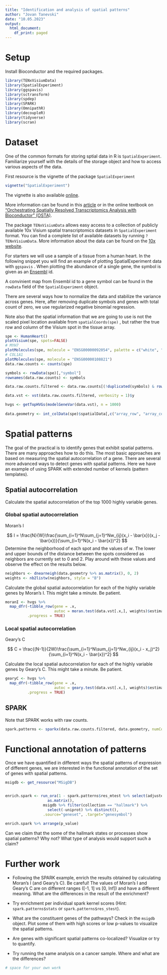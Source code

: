 ```yaml
---
title: "Identification and analysis of spatial patterns"
author: "Jovan Tanevski"
date: "10.05.2023"
output:
  html_document:
    df_print: paged
---
```


# Setup

Install Bioconductor and the required packages.

```r
library(TENxVisiumData)
library(SpatialExperiment)
library(ggspavis)
library(sctransform)
library(spdep)
library(SPARK)
library(OmnipathR)
library(decoupleR)
library(tidyverse)
library(scran)
```

# Dataset

One of the common formats for storing sptial data in R is `SpatialExperiment`. Familiarize yourself with the details of the storage object and how to access various aspects of the data.

First resource is the vignette of the package `SpatialExperiment`

```r
vignette("SpatialExperiment")
```

The vignette is also available [online](https://bioconductor.org/packages/release/bioc/vignettes/SpatialExperiment/inst/doc/SpatialExperiment.html).

More information can be found in this [article](https://academic.oup.com/bioinformatics/article/38/11/3128/6575443) or in the online textbook on ["Orchestrating Spatially Resolved Transcriptomics Analysis with Bioconductor" (OSTA)](https://lmweber.org/OSTA-book/).

The package `TENxVisiumData` allows easy access to a collection of publicly available 10x Visium spatial transcriptomics datasets in `SpatialExperiment` format. You can find a complete list of available datasets by running `?TENxVisiumData`. More information about the data can be found on the [10x website](https://www.10xgenomics.com/resources/datasets).

For starters we will use a sample of a tissue from a human heart. In the following snippet you will find an example of plotting SpatialExperiment data with `ggspavis` . When plotting the abundance of a single gene, the symbol is given as an [Ensembl](www.ensembl.org) id.

A convinient map from Ensembl id to a gene symbol can be found in the `rowData` field of the `SpatialExperiment` object.

There are several ways how to normalize the data and stabilize the variance across genes. Here, after removing duplicate symbols and genes with total count of zero, we use regularized negative binomial regression.

Note also that the spatial information that we are going to use is not the scaled pixel location available from `spatialCoords(spe)` , but rather the true row and column of the Visium spot in the tissue array.

```r

spe <- HumanHeart()
plotVisium(spe, spots=FALSE)
# MYH7
plotMolecules(spe, molecule = "ENSG00000092054", palette = c("white", "navy"))
# COL1A1
plotMolecules(spe, molecule = "ENSG00000108821")
data.raw.counts <- counts(spe)

symbols <- rowData(spe)[,"symbol"]
rownames(data.raw.counts) <- symbols

data.raw.counts.filtered <- data.raw.counts[(!duplicated(symbols) & rowSums(data.raw.counts) != 0), ]

data.vst <- vst(data.raw.counts.filtered, verbosity = 1)$y

hvgs <- getTopHVGs(modelGeneVar(data.vst), n = 1000)
  
data.geometry <- int_colData(spe)$spatialData[,c("array_row", "array_col")]


```

# Spatial patterns

The goal of the practical is to identify genes that exhibit spatial patterns. There are many approaches how to do this. The most basic approaches are based on measuring the spatial autocorrelation of a gene. There are several more advanced ways to detect genes with spatial patterns. Here we have an example of using SPARK with extended number of kernels (pattern templates).

## Spatial autocorrelation

Calculate the spatial autocorrelation of the top 1000 highly variable genes.

### Global spatial autocorrelation

Moran's I

$$
I = \frac{N}{W}\frac{\sum_{i=1}^N\sum_{j=1}^Nw_{ij}(x_i - \bar{x})(x_j - \bar{x})}{\sum_{i=1}^N(x_i - \bar{x})^2}
$$
Determine the neighborhood of each spot and the values of *w*. The lower and upper bounds of the distance between the spots considered as neighbors are currently set to 0 and 2. Play around with these values and observe the effect on the results below.

```r
neighbors <- dnearneigh(data.geometry %>% as.matrix(), 0, 2)
weights <- nb2listw(neighbors, style = "B")
```

Calculate the global spatial autocorrelation for each of the highly variable genes by Moran's I. This might take a minute. Be patient.
```r
moranI <- hvgs %>% 
  map_dfr(~tibble_row(gene = .x, 
                      autoc = moran.test(data.vst[.x,], weights)$estimate[1]), 
          .progress = TRUE)

```



### Local spatial autocorrelation

Geary's C

$$
C = \frac{(N-1)}{2W}\frac{\sum_{i=1}^N\sum_{j=1}^Nw_{ij}(x_i - x_j)^2}{\sum_{i=1}^N(x_i - \bar{x})^2}
$$

Calculate the local spatial autocorrelation for each of the highly variable genes by Geary's C. This might take a minute. Be patient.

```r
gearyC <- hvgs %>% 
  map_dfr(~tibble_row(gene = .x, 
                      autoc = geary.test(data.vst[.x,], weights)$estimate[1]), 
          .progress = TRUE)

```

## SPARK

Note that SPARK works with raw counts.

```r
spark.patterns <- sparkx(data.raw.counts.filtered, data.geometry, numCores = 4)
```

# Functional annotation of patterns

Once we have quantified in different ways the spatial patterns of expression of different genes, we are interested in the functional annotation of the set of genes with spatial patterns.

```r
msigdb <- get_resource("MSigDB")


enrich.spark <- run_ora(1 - spark.patterns$res_mtest %>% select(adjustedPval) %>% 
                   as.matrix(), 
                 msigdb %>% filter(collection == "hallmark") %>% 
                   select(-uniprot) %>% distinct(), 
                 .source="geneset", .target="genesymbol")

enrich.spark %>% arrange(p_value)

```

Can we claim that the some of the hallmark states or processes show spatial patterns? Why not? What type of analysis would support such a claim? 

# Further work

-   Following the SPARK example, enrich the results obtained by calculating Moran's I (and Geary's C). Be careful! The values of Moran's I and Geary's C are on different ranges ([-1, 1] vs [0, Inf]) and have a different meaning. What are the differences in the result of the enrichment? 

-   Try enrichment per individual spark kernel scores (Hint: `spark.patterns$stats` or `spark.patterns$res_stest`).

-   What are the constituent genes of the pathways? Check in the `msigdb` object. Plot some of them with high scores or low p-values to visualize the spatial patterns.

-   Are genes with significant spatial patterns co-localized? Visualize or try to quantify.

-   Try running the same analysis on a cancer sample. Where and what are the differences? 

```r

# space for your own work 



```

